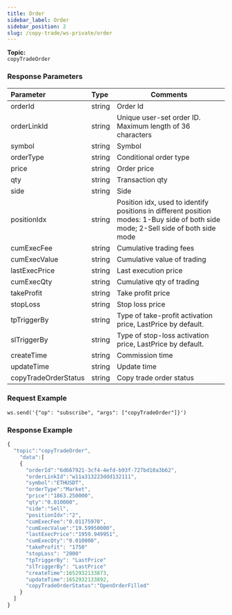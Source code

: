 ```yaml
---
title: Order
sidebar_label: Order
sidebar_position: 2
slug: /copy-trade/ws-private/order
---
```



**Topic:**<br/>
`copyTradeOrder`

### Response Parameters
| Parameter | Type | Comments|
|:----- |:-----|----- |
|orderId |string |Order Id |
|orderLinkId |string |Unique user-set order ID. Maximum length of 36 characters |
|symbol |string |Symbol |
|orderType |string |Conditional order type |
|price |string |Order price |
|qty |string |Transaction qty |
|side |string |Side  |
|positionIdx |string |Position idx, used to identify positions in different position modes: 1-Buy side of both side mode; 2-Sell side of both side mode |
|cumExecFee |string |Cumulative trading fees |
|cumExecValue |string |Cumulative value of trading |
|lastExecPrice |string |Last execution price |
|cumExecQty |string |Cumulative qty of trading |
|takeProfit |string |Take profit price |
|stopLoss |string |Stop loss price |
|tpTriggerBy |string |Type of take-profit activation price, LastPrice by default. |
|slTriggerBy |string |Type of stop-loss activation price, LastPrice by default. |
|createTime |string |Commission time |
|updateTime |string |Update time |
|copyTradeOrderStatus |string |Copy trade order status |

### Request Example

<Tabs>
<TabItem value="console" label="Console">

```http
ws.send('{"op": "subscribe", "args": ["copyTradeOrder"]}')
```

</TabItem>
</Tabs>

### Response Example

<Tabs>
<TabItem value="js linear" label="linear">

```javascript
{
  "topic":"copyTradeOrder",
    "data":[
    {
      "orderId":"6d667921-3cf4-4efd-b93f-727bd10a3b62",
      "orderLinkId":"w11a313223ddd132111",
      "symbol":"ETHUSDT",
      "orderType":"Market",
      "price":"1863.250000",
      "qty":"0.010000",
      "side":"Sell",
      "positionIdx":"2",
      "cumExecFee":"0.01175970",
      "cumExecValue":"19.59950000",
      "lastExecPrice":"1959.949951",
      "cumExecQty":"0.010000",
      "takeProfit": "1750"
      "stopLoss": "2000"
      "tpTriggerBy": "LastPrice"
      "slTriggerBy": "LastPrice"
      "createTime":1652932133873,
      "updateTime":1652932133892,
      "copyTradeOrderStatus":"OpenOrderFilled"
    }
  ]
}
```
</TabItem>
</Tabs>